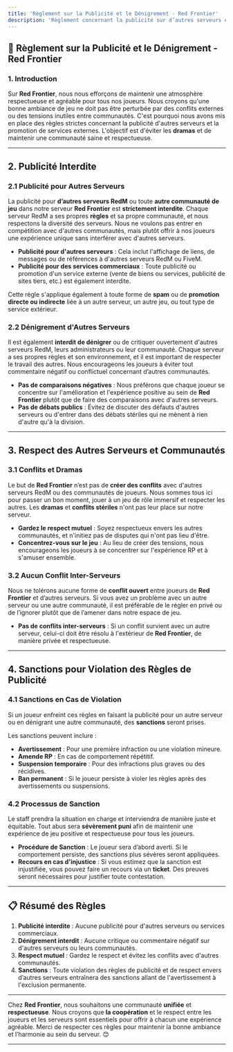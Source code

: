 ```yaml
---
title: 'Règlement sur la Publicité et le Dénigrement - Red Frontier'
description: 'Règlement concernant la publicité sur d’autres serveurs et le respect des autres communautés RedM.'
---
```


## 📜 Règlement sur la Publicité et le Dénigrement - Red Frontier

### 1. Introduction

Sur **Red Frontier**, nous nous efforçons de maintenir une atmosphère respectueuse et agréable pour tous nos joueurs. Nous croyons qu'une bonne ambiance de jeu ne doit pas être perturbée par des conflits externes ou des tensions inutiles entre communautés. C'est pourquoi nous avons mis en place des règles strictes concernant la publicité d'autres serveurs et la promotion de services externes. L'objectif est d'éviter les **dramas** et de maintenir une communauté saine et respectueuse.

---

## <a id="publicite-interdite"></a>2. Publicité Interdite

### 2.1 **Publicité pour Autres Serveurs**
La publicité pour **d’autres serveurs RedM** ou toute **autre communauté de jeu** dans notre serveur **Red Frontier** est **strictement interdite**. Chaque serveur RedM a ses propres **règles** et sa propre communauté, et nous respectons la diversité des serveurs. Nous ne voulons pas entrer en compétition avec d'autres communautés, mais plutôt offrir à nos joueurs une expérience unique sans interférer avec d'autres serveurs.

- **Publicité pour d'autres serveurs** : Cela inclut l'affichage de liens, de messages ou de références à d'autres serveurs RedM ou FiveM.
- **Publicité pour des services commerciaux** : Toute publicité ou promotion d'un service externe (vente de biens ou services, publicité de sites tiers, etc.) est également interdite.

Cette règle s'applique également à toute forme de **spam** ou de **promotion directe ou indirecte** liée à un autre serveur, un autre jeu, ou tout type de service extérieur.

### 2.2 **Dénigrement d'Autres Serveurs**
Il est également **interdit de dénigrer** ou de critiquer ouvertement d'autres serveurs RedM, leurs administrateurs ou leur communauté. Chaque serveur a ses propres règles et son environnement, et il est important de respecter le travail des autres. Nous encourageons les joueurs à éviter tout commentaire négatif ou conflictuel concernant d’autres communautés.

- **Pas de comparaisons négatives** : Nous préférons que chaque joueur se concentre sur l'amélioration et l'expérience positive au sein de **Red Frontier** plutôt que de faire des comparaisons avec d'autres serveurs.
- **Pas de débats publics** : Évitez de discuter des défauts d'autres serveurs ou d'entrer dans des débats stériles qui ne mènent à rien d'autre qu'à la division.

---

## <a id="respect-des-autres-serveurs"></a>3. Respect des Autres Serveurs et Communautés

### 3.1 **Conflits et Dramas**
Le but de **Red Frontier** n’est pas de **créer des conflits** avec d'autres serveurs RedM ou des communautés de joueurs. Nous sommes tous ici pour passer un bon moment, jouer à un jeu de rôle immersif et respecter les autres. Les **dramas** et **conflits stériles** n'ont pas leur place sur notre serveur.

- **Gardez le respect mutuel** : Soyez respectueux envers les autres communautés, et n'initiez pas de disputes qui n'ont pas lieu d'être.
- **Concentrez-vous sur le jeu** : Au lieu de créer des tensions, nous encourageons les joueurs à se concentrer sur l'expérience RP et à s'amuser ensemble.

### 3.2 **Aucun Conflit Inter-Serveurs**
Nous ne tolérons aucune forme de **conflit ouvert** entre joueurs de **Red Frontier** et d’autres serveurs. Si vous avez un problème avec un autre serveur ou une autre communauté, il est préférable de le régler en privé ou de l’ignorer plutôt que de l’amener dans notre espace de jeu.

- **Pas de conflits inter-serveurs** : Si un conflit survient avec un autre serveur, celui-ci doit être résolu à l'extérieur de **Red Frontier**, de manière privée et respectueuse.

---

## <a id="sanctions-pub"></a>4. Sanctions pour Violation des Règles de Publicité

### 4.1 **Sanctions en Cas de Violation**
Si un joueur enfreint ces règles en faisant la publicité pour un autre serveur ou en dénigrant une autre communauté, des **sanctions** seront prises.

Les sanctions peuvent inclure :
- **Avertissement** : Pour une première infraction ou une violation mineure.
- **Amende RP** : En cas de comportement répétitif.
- **Suspension temporaire** : Pour des infractions plus graves ou des récidives.
- **Ban permanent** : Si le joueur persiste à violer les règles après des avertissements ou suspensions.

### 4.2 **Processus de Sanction**
Le staff prendra la situation en charge et interviendra de manière juste et équitable. Tout abus sera **sévèrement puni** afin de maintenir une expérience de jeu positive et respectueuse pour tous les joueurs.

- **Procédure de Sanction** : Le joueur sera d’abord averti. Si le comportement persiste, des sanctions plus sévères seront appliquées.
- **Recours en cas d'injustice** : Si vous estimez que la sanction est injustifiée, vous pouvez faire un recours via un **ticket**. Des preuves seront nécessaires pour justifier toute contestation.

---

## 📋 Résumé des Règles

1. **Publicité interdite** : Aucune publicité pour d'autres serveurs ou services commerciaux.
2. **Dénigrement interdit** : Aucune critique ou commentaire négatif sur d'autres serveurs ou leurs communautés.
3. **Respect mutuel** : Gardez le respect et évitez les conflits avec d'autres communautés.
4. **Sanctions** : Toute violation des règles de publicité et de respect envers d’autres serveurs entraînera des sanctions allant de l'avertissement à l'exclusion permanente.

---

Chez **Red Frontier**, nous souhaitons une communauté **unifiée** et **respectueuse**. Nous croyons que **la coopération** et le respect entre les joueurs et les serveurs sont essentiels pour offrir à chacun une expérience agréable. Merci de respecter ces règles pour maintenir la bonne ambiance et l’harmonie au sein du serveur. 😊

---

